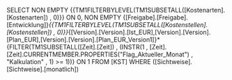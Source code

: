 SELECT NON EMPTY {{TM1FILTERBYLEVEL(TM1SUBSETALL([Kostenarten].[Kostenarten]) , 0)}} ON 0, NON EMPTY {[Freigabe].[Freigabe].[Entwicklung]}*{{TM1FILTERBYLEVEL(TM1SUBSETALL([Kostenstellen].[Kostenstellen]) , 0)}}*{[Version].[Version].[Ist_EUR],[Version].[Version].[Plan_EUR],[Version].[Version].[Plan_EUR_Version1]}*{FILTER(TM1SUBSETALL([Zeit].[Zeit]) , (INSTR(1 , [Zeit].[Zeit].CURRENTMEMBER.PROPERTIES("Flag_Aktueller_Monat") , "Kalkulation" , 1) >= 1))} ON 1 FROM [KST] WHERE ([Sichtweise].[Sichtweise].[monatlich])